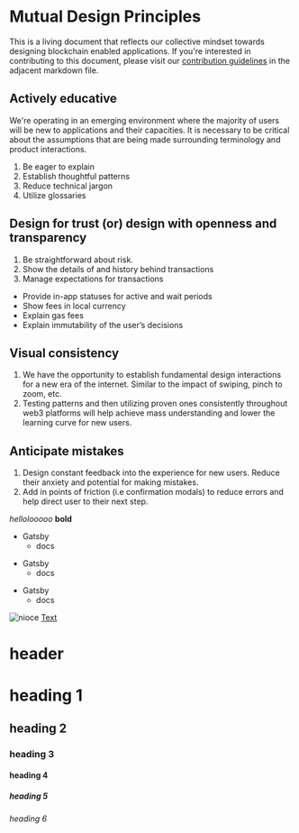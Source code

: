 # Mutual Design Principles

This is a living document that reflects our collective mindset towards designing blockchain enabled applications. If you're interested in contributing to this document, please visit our [contribution guidelines](./CONTRIBUTING.md) in the adjacent markdown file.

## Actively educative

We're operating in an emerging environment where the majority of users will be new to applications and their capacities. It is necessary to be critical about the assumptions that are being made surrounding terminology and product interactions.

1. Be eager to explain
2. Establish thoughtful patterns
3. Reduce technical jargon
4. Utilize glossaries

## Design for trust (or) design with openness and transparency

1. Be straightforward about risk.
2. Show the details of and history behind transactions
3. Manage expectations for transactions

- Provide in-app statuses for active and wait periods
- Show fees in local currency
- Explain gas fees
- Explain immutability of the user’s decisions

## Visual consistency

1. We have the opportunity to establish fundamental design interactions for a new era of the internet. Similar to the impact of swiping, pinch to zoom, etc.
2. Testing patterns and then utilizing proven ones consistently throughout web3 platforms will help achieve mass understanding and lower the learning curve for new users.

## Anticipate mistakes

1. Design constant feedback into the experience for new users. Reduce their anxiety and potential for making mistakes.
2. Add in points of friction (i.e confirmation modals) to reduce errors and help direct user to their next step.

_hellolooooo_
**bold**

- Gatsby
  - docs

* Gatsby
  - docs

- Gatsby
  - docs

![nioce](https://www.gainor.xyz/images/me.jpg)
[Text](https://www.gainor.xyz/images/me.jpg)

# header

# heading 1

## heading 2

### heading 3

#### heading 4

##### heading 5

###### heading 6
